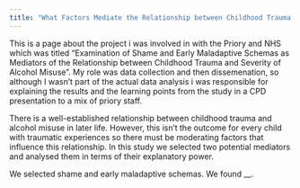 ```yaml
---
title: "What Factors Mediate the Relationship between Childhood Trauma and Alcohol Misuse?"
---
```


This is a page about the project i was involved in with the Priory and NHS which was titled "Examination of Shame and Early Maladaptive Schemas as Mediators of the Relationship between Childhood Trauma and Severity of Alcohol Misuse". My role was data collection and then dissemenation, so although I wasn't part of the actual data analysis i was responsible for explaining the results and the learning points from the study in a CPD presentation to a mix of priory staff.

There is a well-established relationship between childhood trauma and alcohol misuse in later life. However, this isn't the outcome for every child with traumatic experiences so there must be moderating factors that influence this relationship. In this study we selected two potential mediators and analysed them in terms of their explanatory power. 

We selected shame and early maladaptive schemas. We found __.


